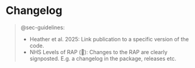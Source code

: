 # Changelog {#sec-changelog}

> @sec-guidelines:
>
> * Heather et al. 2025: Link publication to a specific version of the code.
> * NHS Levels of RAP (🥇): Changes to the RAP are clearly signposted. E.g. a changelog in the package, releases etc.

<!--TODO: write this section

note r packages often start 0.0.0.9000 though some developer prefer 0.1.0 like we did-->